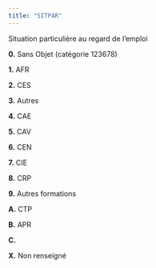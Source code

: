 ```yaml
---
title: "SITPAR"
---
```


Situation particulière au regard de l'emploi

**0.** Sans Objet (catégorie 123678)

**1.** AFR

**2.** CES

**3.** Autres

**4.** CAE

**5.** CAV

**6.** CEN

**7.** CIE

**8.** CRP

**9.** Autres formations

**A.** CTP

**B.** APR

**C.**

**X.** Non renseigné
